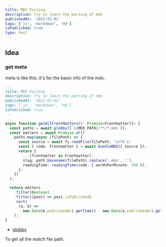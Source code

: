 ```yaml
---
title: MDX Parsing
description: Try to learn the parsing of mdx
publishedAt: '2022-01-01'
tags: ['js', 'markdown', 'md']
isPublished: true
type: Post
---
```


## Idea

### get meta

meta is like this, it's for the basic info of the mdx.

```md
---
title: MDX Parsing
description: Try to learn the parsing of mdx
publishedAt: '2022-01-01'
tags: ['js', 'markdown', 'md']
isPublished: true
---
```

```ts {5-6, 8} fileName=getAllFrontMatters showLineNumbers
async function getAllFrontMatters(): Promise<Frontmatter[]> {
  const paths = await globby([`${MDX_PATH}/**/*.mdx`]);
  const matters = await Promise.all(
    paths.map(async (filePath) => {
      const source = await fs.readFile(filePath, 'utf8');
      const { code, frontmatter } = await bundleMDX({ source });
      return {
        ...(frontmatter as Frontmatter),
        slug: path.basename(filePath).replace('.mdx', ''),
        readingTime: readingTime(code, { wordsPerMinute: 300 }),
      };
    })
  );

  return matters
    .filter(Boolean)
    .filter((post) => post.isPublished)
    .sort(
      (a, b) =>
        new Date(b.publishedAt).getTime() - new Date(a.publishedAt).getTime()
    );
}
```

- [globby](https://www.npmjs.com/package/globby)

To get all the match file path.

